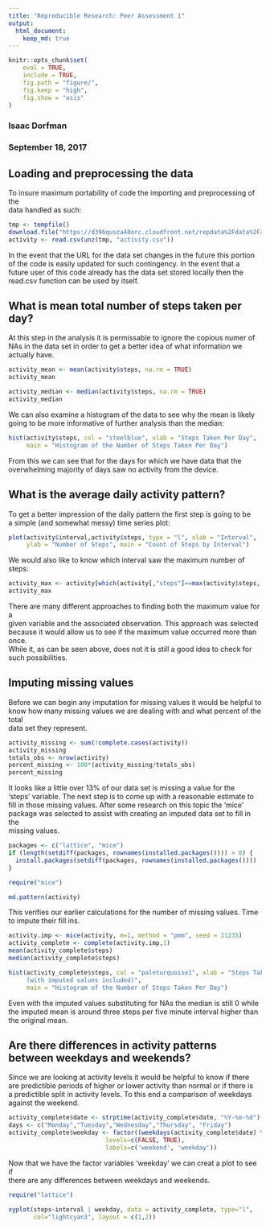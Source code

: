 ---
title: "Reproducible Research: Peer Assessment 1"
output: 
  html_document:
    keep_md: true
---
```{r setoptions, echo=FALSE}
knitr::opts_chunk$set(
    eval = TRUE,
    include = TRUE,
    fig.path = "figure/", 
    fig.keep = "high", 
    fig.show = "asis"
)
```

### Isaac Dorfman
### September 18, 2017

## Loading and preprocessing the data

To insure maximum portability of code the importing and preprocessing of the  
data handled as such:

```{r, echo=TRUE}
tmp <- tempfile()
download.file("https://d396qusza40orc.cloudfront.net/repdata%2Fdata%2Factivity.zip",tmp)
activity <- read.csv(unz(tmp, "activity.csv"))
```

In the event that the URL for the data set changes in the future this portion  
of the code is easily updated for such contingency.  In the event that a  
future user of this code already has the data set stored locally then the  
read.csv function can be used by itself.

## What is mean total number of steps taken per day?

At this step in the analysis it is permissable to ignore the copious numer of  
NAs in the data set in order to get a better idea of what information we  
actually have.

```{r, echo=TRUE}
activity_mean <- mean(activity$steps, na.rm = TRUE)
activity_mean

activity_median <- median(activity$steps, na.rm = TRUE)
activity_median
```

We can also examine a histogram of the data to see why the mean is likely  
going to be more informative of further analysis than the median:

```{r, echo=TRUE}
hist(activity$steps, col = "steelblue", xlab = "Steps Taken Per Day",
     main = "Histogram of the Number of Steps Taken Per Day")
```

From this we can see that for the days for which we have data that the  
overwhelming majority of days saw no activity from the device.

## What is the average daily activity pattern?

To get a better impression of the daily pattern the first step is going to be  
a simple (and somewhat messy) time series plot:

```{r, echo=TRUE}
plot(activity$interval,activity$steps, type = "l", xlab = "Interval", 
     ylab = "Number of Steps", main = "Count of Steps by Interval")
```

We would also like to know which interval saw the maximum number of steps:

```{r, echo=TRUE}
activity_max <- activity[which(activity[,"steps"]==max(activity$steps, na.rm = TRUE)),]
activity_max
```

There are many different approaches to finding both the maximum value for a  
given variable and the associated observation.  This approach was selected  
because it would allow us to see if the maximum value occurred more than once.  
While it, as can be seen above, does not it is still a good idea to check for  
such possibilities.

## Imputing missing values

Before we can begin any imputation for missing values it would be helpful to  
know how many missing values we are dealing with and what percent of the total  
data set they represent.

```{r, echo=TRUE}
activity_missing <- sum(!complete.cases(activity))
activity_missing
totals_obs <- nrow(activity)
percent_missing <- 100*(activity_missing/totals_obs)
percent_missing
```

It looks like a little over 13% of our data set is missing a value for the  
'steps' variable.  The next step is to come up with a reasonable estimate to  
fill in those missing values.  After some research on this topic the 'mice'  
package was selected to assist with creating an imputed data set to fill in the  
missing values.

```{r}
packages <- c("lattice", "mice")
if (length(setdiff(packages, rownames(installed.packages()))) > 0) {
  install.packages(setdiff(packages, rownames(installed.packages())))  
}
```

```{r, echo=TRUE}
require("mice")

md.pattern(activity)
```

This verifies our earlier calculations for the number of missing values.  Time  
to impute their fill ins.  

```{r, echo=TRUE}
activity.imp <- mice(activity, m=1, method = "pmm", seed = 11235)
activity_complete <- complete(activity.imp,1)
mean(activity_complete$steps)
median(activity_complete$steps)
```

```{r, echo=TRUE}
hist(activity_complete$steps, col = "paleturquoise1", xlab = "Steps Taken Per Day 
     (with imputed values included)",
     main = "Histogram of the Number of Steps Taken Per Day")
```

Even with the imputed values substituting for NAs the median is still 0 while  
the imputed mean is around three steps per five minute interval higher than  
the original mean.

## Are there differences in activity patterns between weekdays and weekends?

Since we are looking at activity levels it would be helpful to know if there  
are predictible periods of higher or lower activity than normal or if there is  
a predictible split in activity levels.  To this end a comparison of weekdays  
against the weekend.

```{r, echo=TRUE}
activity_complete$date <- strptime(activity_complete$date, "%Y-%m-%d")
days <- c("Monday","Tuesday","Wednesday","Thursday", "Friday")
activity_complete$weekday <- factor((weekdays(activity_complete$date) %in% days), 
                           levels=c(FALSE, TRUE), 
                           labels=c('weekend', 'weekday'))
```

Now that we have the factor variables 'weekday' we can creat a plot to see if  
there are any differences between weekdays and weekends.

```{r, echo=TRUE}
require("lattice")

xyplot(steps~interval | weekday, data = activity_complete, type="l", 
       col="lightcyan3", layout = c(1,2))
```
